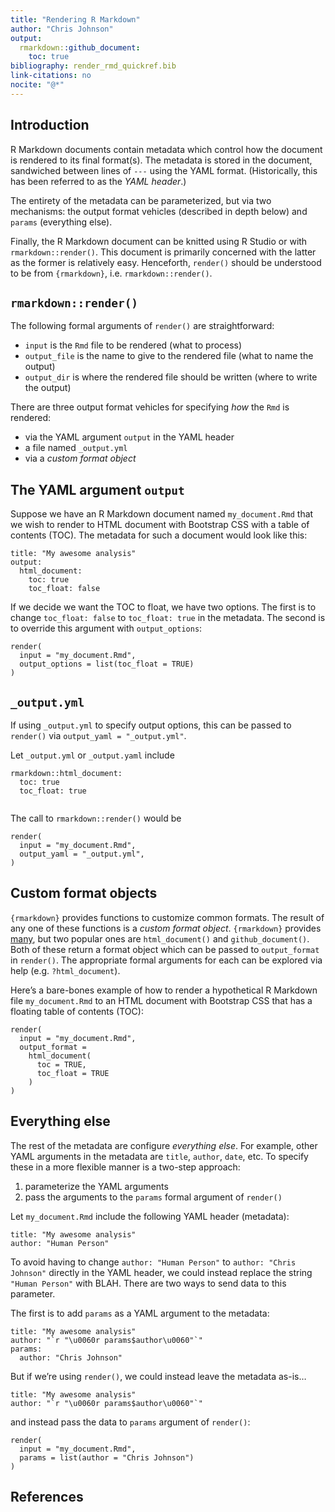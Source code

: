 ```yaml
---
title: "Rendering R Markdown"
author: "Chris Johnson"
output:
  rmarkdown::github_document: 
    toc: true
bibliography: render_rmd_quickref.bib
link-citations: no
nocite: "@*"
---
```


## Introduction

R Markdown documents contain metadata which control how the document is rendered to its final format(s). The metadata is stored in the document, sandwiched between lines of `---` using the YAML format. (Historically, this has been referred to as the *YAML header*.)

The entirety of the metadata can be parameterized, but via two mechanisms: the output format vehicles (described in depth below) and `params` (everything else).

Finally, the R Markdown document can be knitted using R Studio or with `rmarkdown::render()`. This document is primarily concerned with the latter as the former is relatively easy. Henceforth, `render()` should be understood to be from `{rmarkdown}`, i.e. `rmarkdown::render()`.

## `rmarkdown::render()`

The following formal arguments of `render()` are straightforward:

* `input` is the `Rmd` file to be rendered (what to process)
* `output_file` is the name to give to the rendered file (what to name the output)
* `output_dir` is where the rendered file should be written (where to write the output)

There are three output format vehicles for specifying *how* the `Rmd` is rendered: 

* via the YAML argument `output` in the YAML header
* a file named `_output.yml`
* via a *custom format object*

## The YAML argument `output`

Suppose we have an R Markdown document named `my_document.Rmd` that we wish to render to HTML document with Bootstrap CSS with a table of contents (TOC). The metadata for such a document would look like this:

    title: "My awesome analysis"
    output:
      html_document:
        toc: true
        toc_float: false

If we decide we want the TOC to float, we have two options. The first is to change `toc_float: false` to `toc_float: true` in the metadata. The second is to override this argument with `output_options`:

    render(
      input = "my_document.Rmd",
      output_options = list(toc_float = TRUE)
    )

## `_output.yml`

If using `_output.yml` to specify output options, this can be passed to `render()` via `output_yaml = "_output.yml"`.

Let `_output.yml` or `_output.yaml` include

    rmarkdown::html_document: 
      toc: true
      toc_float: true
      
The call to `rmarkdown::render()` would be

    render(
      input = "my_document.Rmd", 
      output_yaml = "_output.yml",
    )

## Custom format objects

`{rmarkdown}` provides functions to customize common formats. The result of any one of these functions is a *custom format object*. `{rmarkdown}` provides [many](https://rmarkdown.rstudio.com/lesson-9.html), but two popular ones are `html_document()` and `github_document()`. Both of these return a format object which can be passed to `output_format` in `render()`. The appropriate formal arguments for each can be explored via help (e.g. `?html_document`).

Here's a bare-bones example of how to render a hypothetical R Markdown file `my_document.Rmd` to an HTML document with Bootstrap CSS that has a floating table of contents (TOC):

    render(
      input = "my_document.Rmd",
      output_format =
        html_document(
          toc = TRUE,
          toc_float = TRUE
        )
    )

## Everything else

The rest of the metadata are configure *everything else*. For example, other YAML arguments in the metadata are `title`, `author`, `date`, etc. To specify these in a more flexible manner is a two-step approach:

1. parameterize the YAML arguments
2. pass the arguments to the `params` formal argument of `render()`

Let `my_document.Rmd` include the following YAML header (metadata):

    title: "My awesome analysis"
    author: "Human Person"

To avoid having to change `author: "Human Person"` to `author: "Chris Johnson"` directly in the YAML header, we could instead replace the string `"Human Person"` with BLAH. There are two ways to send data to this parameter.

The first is to add `params` as a YAML argument to the metadata:

    title: "My awesome analysis"
    author: "`r "\u0060r params$author\u0060"`"
    params:
      author: "Chris Johnson"

But if we're using `render()`, we could instead leave the metadata as-is...

    title: "My awesome analysis"
    author: "`r "\u0060r params$author\u0060"`"

and instead pass the data to `params` argument of `render()`:

    render(
      input = "my_document.Rmd",
      params = list(author = "Chris Johnson")
    )

## References
